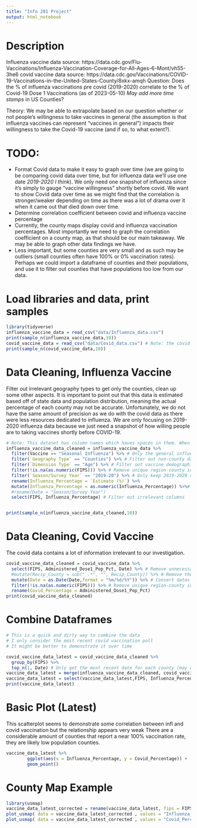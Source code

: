 ```yaml
---
title: "Info 201 Project"
output: html_notebook
---
```

# Description
Influenza vaccine data source: https://data.cdc.gov/Flu-Vaccinations/Influenza-Vaccination-Coverage-for-All-Ages-6-Mont/vh55-3he6
covid vaccine data source: https://data.cdc.gov/Vaccinations/COVID-19-Vaccinations-in-the-United-States-County/8xkx-amqh
Question: Does the % of influenza vaccinations pre covid (2019-2020) correlate to the % of Covid-19 Dose 1 Vaccinations (as of 2023-05-10) *May add more time stamps* in US Counties?

Theory: We may be able to extrapolate based on our question whether or not people's willingness to take vaccines in general (the assumption is that influenza vaccines can represent "vaccines in general") impacts their willingness to take the Covid-19 vaccine (and if so, to what extent?).

# TODO:
- Format Covid data to make it easy to graph over time (we are going to be comparing covid data over time, but for influenza data we'll use one date *2019-2020 I think*). We only need one snapshot of influenza since it's simply to gauge "vaccine willingness" shortly before covid. We want to show Covid data over time as we might find that the correlation is stronger/weaker depending on time as there was a lot of drama over it when it came out that died down over time.
- Determine correlation coefficient between covid and influenza vaccine percentage
- Currently, the county maps display covid and influenza vaccination percentages. Most importantly we need to graph the correlation coefficient on a county map, as that should be our main takeaway. We may be able to graph other data findings we have.
- Less important, but some counties are very small and as such may be outliers (small counties often have 100% or 0% vaccination rates). Perhaps we could import a dataframe of counties and their populations, and use it to filter out counties that have populations too low from our data.

# Load libraries and data, print samples
```r
library(tidyverse)
influenza_vaccine_data = read_csv("data/Influenza_data.csv")
print(sample_n(influenza_vaccine_data,10))
covid_vaccine_data = read_csv("data/Covid_data.csv") # Note: the covid data is huge relative to the influenza data, so it might take some time to load
print(sample_n(covid_vaccine_data,10))
```
# Data Cleaning, Influenza Vaccine
Filter out irrelevant geography types to get only the counties, clean up some other aspects.
It is important to point out that this data is estimated based off of state data and population distribution, meaning the actual percentage of each county may not be accurate. Unfortunately, we do not have the same amount of precision as we do with the covid data as there were less resources dedicated to influenza.
We are only focusing on 2019-2020 influenza data because we just need a snapshot of how willing people are to taking vaccines shortly before COVID-19.
```r
# Note: This dataset has column names which haves spaces in them. When refering to these columns, enclose the column name with backticks (`). FIPS = County identifier (Since many counties have duplicate names).
influenza_vaccine_data_cleaned = influenza_vaccine_data %>%
  filter(Vaccine == "Seasonal Influenza") %>% # Only the general influenza vaccine will be considered as the special variants make up a negligible proportion
  filter(`Geography Type` == "Counties") %>% # Filter out non-county data (state/local areas)
  filter(`Dimension Type` == "Age") %>% # Filter out vaccine demographic data (data only includes people >=18)
  filter(!is.na(as.numeric(FIPS))) %>% # Remove unique region-county identifiers
  filter(`Season/Survey Year` == "2019-20") %>% # Only keep 2019-2020 data for simplicity (may add more dates later)
  rename(Influenza_Percentage = `Estimate (%)`) %>%
  mutate(Influenza_Percentage = as.numeric(Influenza_Percentage)) %>%# Convert the estimate % from character to numeric
  #rename(Date = "Season/Survey Year")
  select(FIPS, Influenza_Percentage) # Filter out irrelevant columns


print(sample_n(influenza_vaccine_data_cleaned,10))
```
# Data Cleaning, Covid Vaccine
The covid data contains a lot of information irrelevant to our investigation.
```r
covid_vaccine_data_cleaned = covid_vaccine_data %>%
  select(FIPS, Administered_Dose1_Pop_Pct, Date) %>% # Remove unnecessary columns. We'll only look at dose1 in the two dose covid vaccine.
  #mutate(Recip_County = sub(" .*", "", Recip_County)) %>% # Remove the unnecessary "county" specification after every county name
  mutate(Date = as.Date(Date,format = "%m/%d/%Y")) %>% # Convert dates into a R friendly format
  filter(!is.na(as.numeric(FIPS))) %>% # Remove unique region-county identifiers
  rename(Covid_Percentage = Administered_Dose1_Pop_Pct)
print(covid_vaccine_data_cleaned)
```
# Combine Dataframes
```r
# This is a quick and dirty way to combine the data
# I only consider the most recent covid vaccination poll
# It might be better to demonstrate it over time

covid_vaccine_data_latest = covid_vaccine_data_cleaned %>%
  group_by(FIPS) %>%
  top_n(1, Date) # Only get the most recent date for each county (may add more dates later)
vaccine_data_latest = merge(influenza_vaccine_data_cleaned, covid_vaccine_data_latest, by = c("FIPS"), all = TRUE)
vaccine_data_latest = select(vaccine_data_latest,FIPS, Influenza_Percentage, Covid_Percentage)
print(vaccine_data_latest)
```

# Basic Plot (Latest)
This scatterplot seems to demonstrate some correlation between infl and covid vaccination but the relationship appears very weak
There are a considerable amount of counties that report a near 100% vaccination rate, they are likely low population counties.
```r
vaccine_data_latest %>%
        ggplot(aes(x = Influenza_Percentage, y = Covid_Percentage)) +
        geom_point()
```
# County Map Example
```r
library(usmap)
vaccine_data_latest_corrected = rename(vaccine_data_latest, fips = FIPS) # For some reason the map library requires the fips column name to be lowercase
plot_usmap( data = vaccine_data_latest_corrected , values = "Influenza_Percentage", "counties", color="black")
plot_usmap( data = vaccine_data_latest_corrected , values = "Covid_Percentage", "counties", color="black")

```
